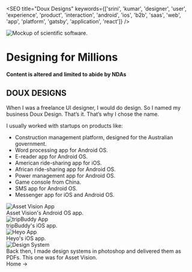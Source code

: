 

<SEO title="Doux Designs" keywords={['srini', 'kumar', 'designer', 'user', 'experience', 'product', 'interaction', 'android', 'ios', 'b2b', 'saas', 'web', 'app', 'platform', 'gatsby', 'application', 'react']} />

<img src={hero} alt="Mockup of scientific software." class="hero"/>  <br  />

# Designing for Millions
#### Content is altered and limited to abide by NDAs

## DOUX DESIGNS
When I was a freelance UI designer, I would do design. So I named my business Doux Design. That’s it. That’s why I chose the name.

I usually worked with startups on products like:

* Construction management platform, designed for the Australian government. 
* Word processing app for Android OS.
* E-reader app for Android OS.
* American ride-sharing app for iOS.
* African ride-sharing app for Android OS.
* Power management app for Android OS.
* Game console from China.
* SMS app for Android OS.
* Messenger app for iOS and Android OS.

<img src={asset} alt="Asset Vision App" class="center"/>
<div class="caption">Asset Vision's Android OS app.</div>

<img src={trip} alt="tripBuddy App" class="center"/>
<div class="caption">tripBuddy's iOS app.</div>

<img src={heyo} alt="Heyo App" class="center"/>
<div class="caption">Heyo's iOS app.</div>

<img src={system} alt="Design System" class="center"/>
<div class="caption">Back then, I made design systems in photoshop and delivered them as PDFs. This one was for Asset Vision.</div>

<Link to="/">Home -></Link>